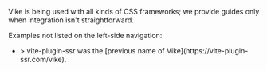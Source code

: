 
Vike is being used with all kinds of CSS frameworks; we provide guides only when integration isn't straightforward.

<Integration toolTypeName="CSS framework" />

Examples not listed on the left-side navigation:
 - <Example timestamp="2023.08" repo="YannBirba/vps-panda-css" />
   > vite-plugin-ssr was the [previous name of Vike](https://vite-plugin-ssr.com/vike).
